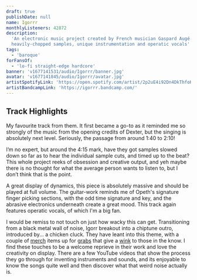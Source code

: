 ```yaml
---
draft: true
publishDate: null
name: Igorrr
monthlyListeners: 42872
description:
  'An electronic music project created by French musician Gaspard Augé. A use of
  heavily-chopped samples, unique instrumentation and operatic vocals'
tags:
  - 'baroque'
forFansOf:
  - 'lo-fi straight-edge hardcore'
banner: 'v1677141531/audio/Igorrr/banner.jpg'
avatar: 'v1677141845/audio/Igorrr/avatar.jpg'
artistSpotifyLink: 'https://open.spotify.com/artist/2p2uE4i92Dn4DkThfoKIB9?si=Ipsf5__zSuiWk31qV1W8UA'
artistBandcampLink: 'https://igorrr.bandcamp.com/'
---
```



## Track Highlights

<AudioTitle
	client:only="react"
	startFromInSeconds={106}
	durationInSeconds={36}
	cloudinaryPath="v1677142875/audio/Igorrr/probleme.m4a"
	trackName="Problème d'émotion"
	spotifyLink="https://open.spotify.com/track/6fcCbjJDY2nJBXZccXGMi5?si=896625d9072d42c2"
/>
My favourite track from them. It first became a go-to as it reminded me so strongly
of the music from the opening credits of Dexter, but the singing is absolutely next
level. Seriously, the passage from around 1:40 to 2:10!

I’m no expert, but around the 4:15 mark, have they got samples slowed down so
far as to hear the individual sample cuts, and timed up to the beat? This whole
project reeks of obsession and creative output, and yeh maybe there is no
thought for what the average person wants to listen to, but I don’t think that
is the point.

<AudioTitle
	client:only="react"
	startFromInSeconds={180}
	durationInSeconds={45}
	cloudinaryPath="YET_TO_UPLOAD"
	trackName="Himalaya Massive Ritual"
	spotifyLink="https://open.spotify.com/track/2UufdUR5AtKco0sh0ihYc0?si=2ffb00a2e19e4afc"
/>
A great display of dynamics, this piece is absolutely massive and should be played
at full volume. The guitar-work reminds me of Opeth's signature finger picking sections,
with the odd time signature and key, and the abrasive electronics underneath create
a great mood. This track again features operatic vocals, of which I'm a big fan.

<AudioTitle
	client:only="react"
	startFromInSeconds={160}
	durationInSeconds={45}
	cloudinaryPath="YET_TO_UPLOAD"
	trackName="Houmous"
	spotifyLink="https://open.spotify.com/track/0Zy1tSVAQ8pIugxsEbeAar?si=b62550708a2645fc"
/>
I would be remiss to not touch on just how wacky this can get. Transitioning from
a black metal wall of noise, Igorr breakout into a chiptune outro, introduced by...
a chicken cluck. They have leant into this theme, with a couple of [merch](https://igorrr.bigcartel.com/product/igorrr-skull)
items up for [grabs](https://igorrr.bigcartel.com/product/igorrr-chicken-vitruve-male)
that give a [wink](https://igorrr.bigcartel.com/product/igorrr-hoodie-grey) to those
in the know. I find these touches to be a welcome reprieve in their work and love
the creativity on display. There are a few YouTube videos that show the process they
go through for inventing instruments and sounds, and its enjoyable to know the songs
quite well and then discover what that weird noise actually is.
